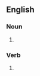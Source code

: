 {{also|Gallops}}

==English==

===Noun===
{{head|en|noun form}}

# {{plural of|en|gallop}}

===Verb===
{{head|en|verb form}}

# {{en-third-person singular of|gallop}}